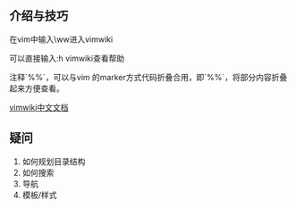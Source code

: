 ==介绍与技巧==
在vim中输入\ww进入vimwiki

可以直接输入:h vimwiki查看帮助

注释`%%`，可以与vim 的marker方式代码折叠合用，即`%%{{{}}}`，将部分内容折叠起来方便查看。

[[https://code.google.com/p/vim-script-cn/source/browse/trunk/doc/vimwiki.cnx|vimwiki中文文档]]

==疑问==
# 如何规划目录结构
# 如何搜索
# 导航
# 模板/样式

